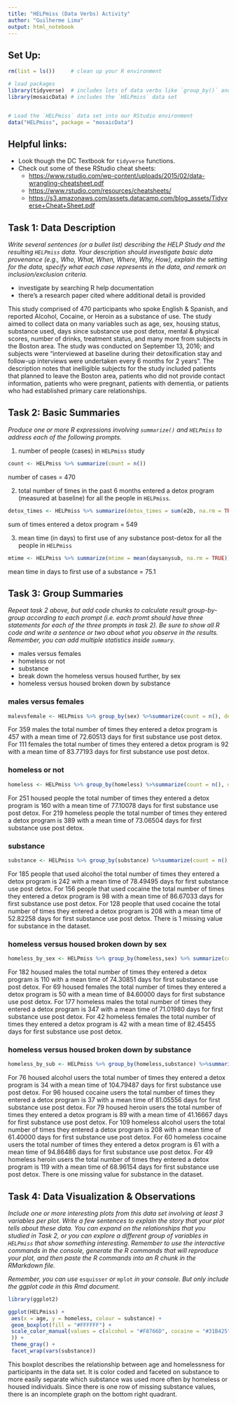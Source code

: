 ```yaml
---
title: "HELPmiss (Data Verbs) Activity"
author: "Guilherme Lima"
output: html_notebook
---
```



## Set Up:

```r
rm(list = ls())     # clean up your R environment

# load packages
library(tidyverse)  # includes lots of data verbs like `group_by()` and `summarise()`
library(mosaicData) # includes the `HELPmiss` data set 


# Load the `HELPmiss` data set into our RStudio environment
data("HELPmiss", package = "mosaicData")

```

## Helpful links: 

- Look though the DC Textbook for `tidyverse` functions. 
- Check out some of these RStudio cheat sheets:
  - <https://www.rstudio.com/wp-content/uploads/2015/02/data-wrangling-cheatsheet.pdf> 
  - <https://www.rstudio.com/resources/cheatsheets/>
  - <https://s3.amazonaws.com/assets.datacamp.com/blog_assets/Tidyverse+Cheat+Sheet.pdf>
  



## Task 1: Data Description

*Write several sentences (or a bullet list) describing the HELP Study and the resulting `HELPmiss` data.  Your description should investigate basic data provenance (e.g., Who, What, When, Where, Why, How), explain the setting for the data, specify what each case represents in the data, and remark on inclusion/exclusion criteria.* 


- investigate by searching R help documentation
- there's a research paper cited where additional detail is provided

This study comprised of 470 participants who spoke English & Spanish, and reported Alcohol, Cocaine, or Heroin as a substance of use. The study aimed to collect data on many variables such as age, sex, housing status, substance used, days since substance use post detox, mental & physical scores, number of drinks, treatment status, and many more from subjects in the Boston area. The study was conducted on September 13, 2016; and subjects were "interviewed at baseline during their detoxification stay and follow-up interviews were undertaken every 6 months for 2 years".
The description notes that inelligible subjects for the study included patients that planned to leave the Boston area, patients who did not provide contact information, patients who were pregnant, patients with dementia, or patients who had established primary care relationships. 


## Task 2: Basic Summaries 

*Produce one or more R expressions involving `summarize()` and `HELPmiss` to address each of the following prompts.*

1. number of people (cases) in `HELPmiss` study

```r
count <- HELPmiss %>% summarize(count = n())
```
number of cases = 470

2. total number of times in the past 6 months entered a detox program (measured at baseline) for all the people in `HELPmiss`. 

```r
detox_times <- HELPmiss %>% summarize(detox_times = sum(e2b, na.rm = TRUE))
```
sum of times entered a detox program = 549

3. mean time (in days) to first use of any substance post-detox for all the people in `HELPmiss`


```r
mtime <- HELPmiss %>% summarize(mtime = mean(daysanysub, na.rm = TRUE))
```
mean time in days to first use of a substance = 75.1


## Task 3: Group Summaries  

*Repeat task 2 above, but add code chunks to calculate result group-by-group according to each prompt (i.e. each promt should have three statements for each of the three prompts in task 2).  Be sure to show all R code and write a sentence or two about what you observe in the results. Remember, you can add multiple statistics inside `summary`.* 


- males versus females
- homeless or not
- substance
- break down the homeless versus housed further, by sex
- homeless versus housed broken down by substance

### males versus females
```r
malevsfemale <- HELPmiss %>% group_by(sex) %>%summarize(count = n(), detox_times = sum(e2b, na.rm = TRUE), mtime = mean(daysanysub, na.rm = TRUE))

```
For 359 males the total number of times they entered a detox program is 457 with a mean time of 72.60513 days for first substance use  post detox. 
For 111 females the total number of times they entered a detox program is 92 with a mean time of 83.77193 days for first substance use  post detox.

### homeless or not
```r
homeless <- HELPmiss %>% group_by(homeless) %>%summarize(count = n(), detox_times = sum(e2b, na.rm = TRUE), mtime = mean(daysanysub, na.rm = TRUE))

```
For 251 housed people the total number of times they entered a detox program is 160 with a mean time of 77.10078 days for first substance use  post detox. 
For 219 homeless people the total number of times they entered a detox program is 389 with a mean time of 73.06504 days for first substance use  post detox.

### substance
```r
substance <- HELPmiss %>% group_by(substance) %>%summarize(count = n(), detox_times = sum(e2b, na.rm = TRUE), mtime = mean(daysanysub, na.rm = TRUE))

```
For 185 people that used alcohol the total number of times they entered a detox program is 242 with a mean time of 78.49495 days for first substance use  post detox. 
For 156 people that used cocaine the total number of times they entered a detox program is 98 with a mean time of 86.67033 days for first substance use  post detox.
For 128 people that used cocaine the total number of times they entered a detox program is 208 with a mean time of 52.82258 days for first substance use  post detox.
There is 1 missing value for substance in the dataset. 


### homeless versus housed broken down by sex
```r
homeless_by_sex <- HELPmiss %>% group_by(homeless,sex) %>% summarize(count = n(), detox_times = sum(e2b, na.rm = TRUE), mtime = mean(daysanysub, na.rm = TRUE))

```
For 182 housed males the total number of times they entered a detox program is 110 with a mean time of 74.30851 days for first substance use  post detox. 
For 69 housed females the total number of times they entered a detox program is 50 with a mean time of 84.60000 days for first substance use  post detox.
For 177 homeless males the total number of times they entered a detox program is 347 with a mean time of 71.01980 days for first substance use  post detox. 
For 42 homeless females the total number of times they entered a detox program is 42 with a mean time of 82.45455 days for first substance use  post detox.

### homeless versus housed broken down by substance
```r
homeless_by_sub <- HELPmiss %>% group_by(homeless,substance) %>%summarize(count = n(), detox_times = sum(e2b, na.rm = TRUE), mtime = mean(daysanysub, na.rm = TRUE))

```
For 76 housed alcohol users the total number of times they entered a detox program is 34 with a mean time of 104.79487 days for first substance use  post detox. 
For 96 housed cocaine users the total number of times they entered a detox program is 37 with a mean time of 81.05556 days for first substance use  post detox.
For 79 housed heroin users the total number of times they entered a detox program is 89 with a mean time of 41.16667 days for first substance use  post detox. 
For 109 homeless alcohol users the total number of times they entered a detox program is 208 with a mean time of 61.40000 days for first substance use  post detox.
For 60 homeless cocaine users the total number of times they entered a detox program is 61 with a mean time of 94.86486 days for first substance use  post detox.
For 49 homeless heroin users the total number of times they entered a detox program is 119 with a mean time of 68.96154 days for first substance use  post detox.
There is one missing value for substance in the dataset. 


## Task 4: Data Visualization & Observations

*Include one or more interesting plots from this data set involving at least 3 variables per plot. Write a few sentences to explain the story that your plot tells about these data.  You can expand on the relationships that you studied in Task 2, or you can explore a different group of variables in `HELPmiss` that show something interesting. Remember to use the interactive commands in the console, generate the R commands that will reproduce your plot, and then paste the R commands into an R chunk in the RMarkdown file.*  

*Remember, you can use* `esquisser` *or* `mplot` *in your console. But only include the ggplot code in this Rmd document.*


```r
library(ggplot2)

ggplot(HELPmiss) +
 aes(x = age, y = homeless, colour = substance) +
 geom_boxplot(fill = "#FFFFFF") +
 scale_color_manual(values = c(alcohol = "#F8766D", cocaine = "#31B425", heroin = "#20AFEC", missing = "#FF61C3"
 )) +
 theme_gray() +
 facet_wrap(vars(substance))

```
This boxplot describes the relationship between age and homelessness for participants in the data set. It is color coded and faceted on substance to more easily separate which substance was used more often by homeless or housed individuals. Since there is one row of missing substance values, there is an incomplete graph on the bottom right quadrant. 


